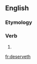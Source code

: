 ==English==

===Etymology===
{{suffix|deserve|eth}}

===Verb===
{{en-verb form}}

# {{en-archaic third-person singular of|deserve}}

[[fr:deserveth]]